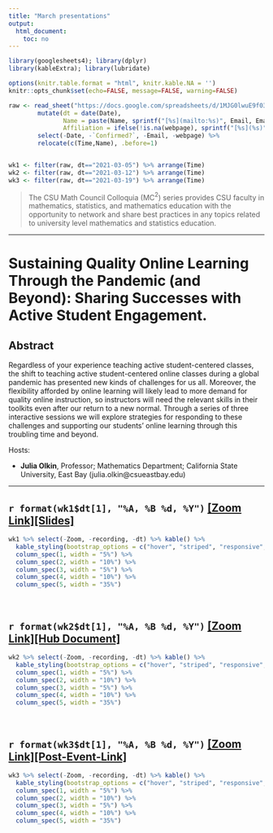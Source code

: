 ```yaml
---
title: "March presentations"
output:
  html_document:
    toc: no
---
```


```r
library(googlesheets4); library(dplyr)
library(kableExtra); library(lubridate)

options(knitr.table.format = "html", knitr.kable.NA = '') 
knitr::opts_chunk$set(echo=FALSE, message=FALSE, warning=FALSE) 

raw <- read_sheet("https://docs.google.com/spreadsheets/d/1MJG0lwuE9f03LXEtaH53j-uJGHwAsAO1ckP_jDAm0gY") %>%
        mutate(dt = date(Date), 
               Name = paste(Name, sprintf("[%s](mailto:%s)", Email, Email)), 
               Affiliation = ifelse(!is.na(webpage), sprintf("[%s](%s)", Affiliation, webpage), Affiliation)) %>% 
        select(-Date, -`Confirmed?`, -Email, -webpage) %>%
        relocate(c(Time,Name), .before=1)


wk1 <- filter(raw, dt=="2021-03-05") %>% arrange(Time)
wk2 <- filter(raw, dt=="2021-03-12") %>% arrange(Time)
wk3 <- filter(raw, dt=="2021-03-19") %>% arrange(Time)

```

> The CSU Math Council Colloquia (MC$^2$) series provides CSU faculty in mathematics, statistics, and mathematics education with the opportunity to network and share best practices in any topics related to university level mathematics and statistics education.

----

# Sustaining Quality Online Learning Through the Pandemic (and Beyond): Sharing Successes with Active Student Engagement.

## Abstract
Regardless of your experience teaching active student-centered classes, the shift to teaching active student-centered online classes during a global pandemic has presented new kinds of challenges for us all. Moreover, the flexibility afforded by online learning will likely lead to more demand for quality online instruction, so instructors will need the relevant skills in their toolkits even after our return to a new normal. Through a series of three interactive sessions we will explore strategies for responding to these challenges and supporting our students’ online learning through this troubling time and beyond.


Hosts: 

* **Julia Olkin**, Professor; Mathematics Department; California State University, East Bay (julia.olkin@csueastbay.edu)

----



## `r format(wk1$dt[1], "%A, %B %d, %Y")` [[Zoom Link]](`r na.omit(wk1$Zoom)[1]`)[[Slides]](`r na.omit(wk1$recording)[1]`) 

```r
wk1 %>% select(-Zoom, -recording, -dt) %>% kable() %>% 
  kable_styling(bootstrap_options = c("hover", "striped", "responsive", "bordered")) %>%  
  column_spec(1, width = "5%") %>% 
  column_spec(2, width = "10%") %>%
  column_spec(3, width = "5%") %>%
  column_spec(4, width = "10%") %>% 
  column_spec(5, width = "35%")
```

<br> 

## `r format(wk2$dt[1], "%A, %B %d, %Y")` [[Zoom Link]](`r na.omit(wk2$Zoom)[1]`)[[Hub Document]](`r na.omit(wk2$recording)[1]`) 

```r
wk2 %>% select(-Zoom, -recording, -dt) %>% kable() %>% 
  kable_styling(bootstrap_options = c("hover", "striped", "responsive", "bordered")) %>%  
  column_spec(1, width = "5%") %>% 
  column_spec(2, width = "10%") %>%
  column_spec(3, width = "5%") %>%
  column_spec(4, width = "10%") %>% 
  column_spec(5, width = "35%")
```

<br> 

## `r format(wk3$dt[1], "%A, %B %d, %Y")` [[Zoom Link]](`r na.omit(wk3$Zoom)[1]`)[[Post-Event-Link]](`r na.omit(wk3$recording)[1]`) 

```r
wk3 %>% select(-Zoom, -recording, -dt) %>% kable() %>% 
  kable_styling(bootstrap_options = c("hover", "striped", "responsive", "bordered")) %>%  
  column_spec(1, width = "5%") %>% 
  column_spec(2, width = "10%") %>%
  column_spec(3, width = "5%") %>%
  column_spec(4, width = "10%") %>% 
  column_spec(5, width = "35%")
```
